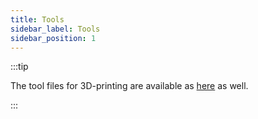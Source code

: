 ```yaml
---
title: Tools
sidebar_label: Tools
sidebar_position: 1
---
```



<ImageZoom
  loading="eager"
  src="/img/docs_images/leo-rover/manuals/tools/leo-manual-tools-1.webp"
  alt="Box of tools used to assemble Leo Rover"
  width="1200"
  height="802"
  caption="In this box you'll find all the tools needed to assemble the Leo Rover Developer Kit."
/>

<ImageZoom
  src="/img/docs_images/leo-rover/manuals/tools/leo-manual-tools-2.webp"
  alt="Opened box with tools used to assemble Leo Rover"
  width="1200"
  height="802"
/>

<ImageZoom
  src="/img/docs_images/leo-rover/manuals/tools/leo-manual-tools-3.webp"
  alt="Plastic box used to store screw during assembly of Leo Rover"
  width="1200"
  height="802"
  caption="A plastic tray to store screws during the assembly steps."
/>

<ImageZoom
  src="/img/docs_images/leo-rover/manuals/tools/leo-manual-tools-4.webp"
  alt="3D printed tool for extracting microSD card on RaspberryPi, laying on the table"
  width="1200"
  height="802"
  caption="A 3D-printed microSD card extraction tool that becomes handy when you need to disconnect the microSD card from the internal RaspberryPi port."
/>

<ImageZoom
  src="/img/docs_images/leo-rover/manuals/tools/leo-manual-tools-5.webp"
  alt="Closeup of microSD card extraction tool"
  width="1200"
  height="802"
/>

:::tip

The tool files for 3D-printing are available as [here](https://drive.google.com/drive/folders/1F5RxC6afN7XKEwIBfKVCjFhl4YjjUx38?usp=sharing) as well.

:::

<ImageZoom
  src="/img/docs_images/leo-rover/manuals/tools/leo-manual-tools-6.webp"
  alt="Set of imbus and torx screwdrivers laying on the table"
  width="1200"
  height="802"
  caption="A set of screwdrivers (2mm, 3mm, 4mm, T40 torx)"
/>

<ImageZoom
  src="/img/docs_images/leo-rover/manuals/tools/leo-manual-tools-7.webp"
  alt="Li-ion charger laying on the table with its box on the side"
  width="1200"
  height="802"
  caption="A 12.6V DC battery charger with EU wall plug (+ EU-US plug adapter)"
/>

<ImageZoom
  src="/img/docs_images/leo-rover/manuals/tools/leo-manual-tools-8.webp"
  alt="Loctite, vaseline and lithium grease laying on the table"
  width="1200"
  height="802"
  caption="A bottle of Loctite 243 to secure threaded connections, a bottle of vaseline for easier cable threading, a tube of lithium grease for the wheels assembly"
/>

<ImageZoom
  src="/img/docs_images/leo-rover/manuals/tools/leo-manual-tools-9.webp"
  alt="Set of wrenches and Phillips screwdriver laying on the table"
  width="1200"
  height="802"
  caption="A set of flat wrenches (7mm, 8mm, 10mm) and a cross-headed Philips screwdriver"
/>

<ImageZoom
  src="/img/docs_images/leo-rover/manuals/tools/leo-manual-tools-10.webp"
  alt="Additional screws and nuts laying on the table"
  width="1200"
  height="802"
  caption="3 sets of nuts and bolts to mount additional equipment on the top platform of the Rover"
/>

<ImageZoom
  src="/img/docs_images/leo-rover/manuals/tools/leo-manual-tools-11.webp"
  alt="USB A to miniUSB cable laying on the table"
  width="1200"
  height="802"
  caption="A mini-USB to USB-A adapter to access the top mini-USB socket with standard USB-A devices"
/>
